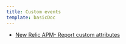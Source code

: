 ```yaml
---
title: Custom events
template: basicDoc
---
```


* [New Relic APM- Report custom attributes](/docs/insights/event-data-sources/custom-events/new-relic-apm-report-custom-attributes)
